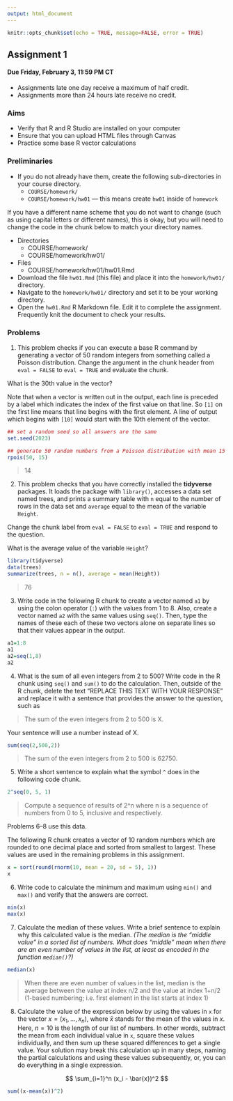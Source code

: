---
output: html_document
---

```{r setup, include=FALSE}
knitr::opts_chunk$set(echo = TRUE, message=FALSE, error = TRUE)
```

## Assignment 1

#### Due Friday, February 3, 11:59 PM CT

- Assignments late one day receive a maximum of half credit.
- Assignments more than 24 hours late receive no credit.

### Aims

- Verify that R and R Studio are installed on your computer
- Ensure that you can upload HTML files through Canvas
- Practice some base R vector calculations

### Preliminaries

- If you do not already have them,
create the following sub-directories in your course directory.
    - `COURSE/homework/`
    - `COURSE/homework/hw01` --- this means create `hw01` inside of `homework`
    
If you have a different name scheme that you do not want to change (such as using capital letters or different names), this is okay, but you will need to change the code in the chunk below to match your directory names.

- Directories
    - COURSE/homework/
    - COURSE/homework/hw01/
- Files  
    - COURSE/homework/hw01/hw01.Rmd
- Download the file `hw01.Rmd` (this file) and place it into the `homework/hw01/` directory.
- Navigate to the `homework/hw01/` directory and set it to be your working directory.
- Open the `hw01.Rmd` R Markdown file. Edit it to complete the assignment. Frequently knit the document to check your results.

### Problems

  1. This problem checks if you can execute a base R command by generating a vector of 50 random integers from something called a Poisson distribution.
Change the argument in the chunk header from `eval = FALSE` to `eval = TRUE` and evaluate the chunk.

What is the 30th value in the vector?

Note that when a vector is written out in the output, each line is preceded by a label which indicates the index of the first value on that line. So `[1]` on the first line means that line begins with the first element.
A line of output which begins with `[10]` would start with the 10th element of the vector.

```{r, eval = TRUE}
## set a random seed so all answers are the same
set.seed(2023)

## generate 50 random numbers from a Poisson distribution with mean 15
rpois(50, 15)
```

> 14



  2. This problem checks that you have correctly installed the **tidyverse** packages. It loads the package with `library()`, accesses a data set named trees, and prints a summary table with `n` equal to the number of rows in the data set and `average` equal to the mean of the variable `Height`.
  
Change the chunk label from `eval = FALSE` to `eval = TRUE` and respond to the question.

What is the average value of the variable `Height`?
  
 
```{r, eval=TRUE}
library(tidyverse)
data(trees)
summarize(trees, n = n(), average = mean(Height))
```

> 76


  
  3. Write code in the following R chunk to create a vector named `a1` by using the colon operator (`:`) with the values from 1 to 8.
  Also, create a vector named `a2` with the same values using `seq()`.
  Then, type the names of these each of these two vectors alone on separate lines so that their values appear in the output.
  
```{r}
a1=1:8
a1
a2=seq(1,8)
a2
```
  


  4. What is the sum of all even integers from 2 to 500? Write code in the R chunk using `seq()` and `sum()` to do the calculation.
  Then, outside of the R chunk, delete the text "REPLACE THIS TEXT WITH YOUR RESPONSE" and replace it with a sentence that provides the answer to the question, such as
  
> The sum of the even integers from 2 to 500 is X.

Your sentence will use a number instead of X.

```{r}
sum(seq(2,500,2))
```

> The sum of the even integers from 2 to 500 is 62750.



  5. Write a short sentence to explain what the symbol `^` does in the following code chunk.
  
```{r}
2^seq(0, 5, 1)
```

> Compute a sequence of results of 2^n where n is a sequence of numbers from 0 to 5, inclusive and respectively.



  Problems 6--8 use this data.

The following R chunk creates a vector of 10 random numbers which are rounded to one decimal place and sorted from smallest to largest.
These values are used in the remaining problems in this assignment.
  
```{r}
x = sort(round(rnorm(10, mean = 20, sd = 5), 1))
x
```

  6. Write code to calculate the minimum and maximum using `min()` and `max()` and verify that the answers are correct.

```{r}
min(x)
max(x)
```



  7. Calculate the median of these values. Write a brief sentence to explain why this calculated value is the median.
*(The median is the "middle value" in a sorted list of numbers. What does "middle" mean when there are an even number of values in the list, at least as encoded in the function `median()`?)*

```{r}
median(x)
```

> When there are even number of values in the list, median is the average between the value at index n/2 and the value at index 1+n/2 (1-based numbering; i.e. first element in the list starts at index 1)



  8. Calculate the value of the expression below by using the values in `x` for the vector $x = (x_1, \ldots, x_n)$, where $\bar{x}$ stands for the mean of the values in $x$. Here, $n=10$ is the length of our list of numbers.
In other words,
subtract the mean from each individual value in `x`,
square these values individually,
and then sum up these squared differences to get a single value.
Your solution may break this calculation up in many steps, naming the partial calculations and using these values subsequently,
or, you can do everything in a single expression.

$$
\sum_{i=1}^n (x_i - \bar{x})^2
$$

```{r}
sum((x-mean(x))^2)
```


